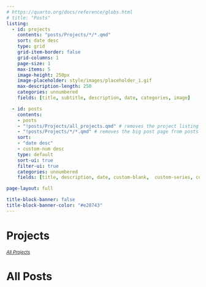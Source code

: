 ```yaml
---
# https://quarto.org/docs/reference/globs.html
# title: "Posts"
listing:
  - id: projects
    contents: "posts/Projects/*/*.qmd"
    sort: date desc
    type: grid
    grid-item-border: false
    grid-columns: 1
    page-size: 1
    max-items: 5
    image-height: 250px
    image-placeholder: style/images/placeholder_1.gif
    max-description-length: 250
    categories: unnumbered
    fields: [title, subtitle, description, date, categories, image]

  - id: posts
    contents: 
    - posts
    - "!posts/Projects/all_projects.qmd" # removes the project listing page from posts
    - "!posts/Projects/*/*.qmd" # removes the big post page from posts (highlighted at top)
    sort: 
    - "date desc"
    - custom-num desc
    type: default
    sort-ui: true
    filter-ui: true
    categories: unnumbered
    fields: [title, description, date, custom-blank,  custom-series, custom-num, reading-time, categories]

page-layout: full

title-block-banner: false
title-block-banner-color: "#e28743"
---
```


# Projects

::: {#projects}
:::

~[*All Projects*](posts/Projects/all_projects.qmd)~

# All Posts

::: {#posts}
:::
